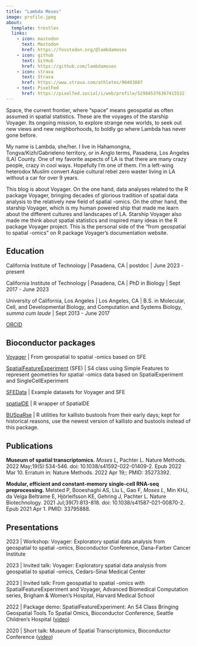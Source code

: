 ```yaml
---
title: "Lambda Moses"
image: profile.jpeg
about:
  template: trestles
  links:
    - icon: mastodon
      text: Mastodon
      href: https://fosstodon.org/@lambdamoses
    - icon: github
      text: GitHub
      href: https://github.com/lambdamoses
    - icon: strava
      text: Strava
      href: https://www.strava.com/athletes/90483887
    - text: PixelFed
      href: https://pixelfed.social/i/web/profile/529845376367415532
---
```


::: {.column-page}

Space, the current frontier, where "space" means geospatial as often assumed in spatial statistics. These are the voyages of the starship Voyager. Its ongoing mission, to explore strange new worlds, to seek out new views and new neighborhoods, to boldly go where Lambda has never gone before.

My name is Lambda, she/her. I live in Hahamongna, Tongva/Kizh/Gabrieleno territory, or in Anglo terms, Pasadena, Los Angeles (LA) County. One of my favorite aspects of LA is that there are many crazy people, crazy in cool ways. Hopefully I'm one of them. I'm a left-wing heterodox Muslim convert Aspie cultural rebel zero waster living in LA without a car for over 9 years. 

This blog is about Voyager. On the one hand, data analyses related to the R package Voyager, bringing decades of glorious tradition of spatial data analysis to the relatively new field of spatial -omics. On the other hand, the starship Voyager, which is my human powered ship that made me learn about the different cultures and landscapes of LA. Starship Voyager also made me think about spatial statistics and inspired many ideas in the R package Voyager project. This is the personal side of the "from geospatial to spatial -omics" on R package Voyager's documentation website.

## Education
California Institute of Technology | Pasadena, CA | postdoc | June 2023 - present

California Institute of Technology | Pasadena, CA | PhD in Biology | Sept 2017 - June 2023

University of California, Los Angeles | Los Angeles, CA | B.S. in Molecular, Cell, and Developmental Biology, and Computation and Systems Biology, _summa cum laude_ | Sept 2013 - June 2017

[ORCID](https://orcid.org/0000-0002-7092-9427)

## Bioconductor packages

[Voyager](https://pachterlab.github.io/voyager/) | From geospatial to spatial -omics based on SFE

[SpatialFeatureExperiment](https://bioconductor.org/packages/release/bioc/html/SpatialFeatureExperiment.html) (SFE) | S4 class using Simple Features to represent geometries for spatial -omics data based on SpatialExperiment and SingleCellExperiment

[SFEData](https://bioconductor.org/packages/release/data/experiment/html/SFEData.html) | Example datasets for Voyager and SFE

[spatialDE](https://bioconductor.org/packages/release/bioc/html/spatialDE.html) | R wrapper of SpatialDE

[BUSpaRse](https://bioconductor.org/packages/release/bioc/html/BUSpaRse.html) | R utilities for kallisto bustools from their early days; kept for historical reasons, use the newest version of kallisto and bustools instead of this package.

## Publications

**Museum of spatial transcriptomics.** _Moses L_, Pachter L. Nature Methods. 2022 May;19(5):534-546. doi: 10.1038/s41592-022-01409-2. Epub 2022 Mar 10. Erratum in: Nature Methods. 2022 Apr 19;: PMID: 35273392.

**Modular, efficient and constant-memory single-cell RNA-seq preprocessing.** Melsted P, Booeshaghi AS, Liu L, Gao F, _Moses L_, Min KHJ, da Veiga Beltrame E, Hjörleifsson KE, Gehring J, Pachter L. Nature Biotechnology. 2021 Jul;39(7):813-818. doi: 10.1038/s41587-021-00870-2. Epub 2021 Apr 1. PMID: 33795888.

## Presentations
2023 | Workshop: Voyager: Exploratory spatial data analysis from geospatial to spatial -omics, Bioconductor Conference, Dana-Farber Cancer Institute

2023 | Invited talk: Voyager: Exploratory spatial data analysis from geospatial to spatial -omics, Cedars-Sinai Medical Center

2023 | Invited talk: From geospatial to spatial -omics with SpatialFeatureExperiment and Voyager, Advanced Biomedical Computation series, Brigham & Women's Hospital, Harvard Medical School

2022 | Package demo: SpatialFeatureExperiment: An S4 Class Bringing Geospatial Tools To Spatial Omics, Bioconductor Conference, Seattle Children's Hospital ([video](https://youtu.be/LNClJFoFlSA))

2020 | Short talk: Museum of Spatial Transcriptomics, Bioconductor Conference ([video](https://youtu.be/bD_zaBpzCKY?t=1347))

:::
